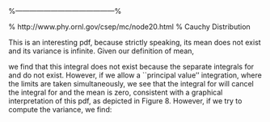 
%------------------------------------------%
\section{Cauchy Distribution}
% http://www.phy.ornl.gov/csep/mc/node20.html
% 
Cauchy Distribution

 

This is an interesting pdf, because strictly speaking, its mean does not exist and its variance is infinite. Given our definition of mean,

 

we find that this integral does not exist because the separate integrals for   and  do not exist. However, if we allow a ``principal value'' integration, where the limits are taken simultaneously, we see that the integral for  will cancel the integral for  and the mean is zero, consistent with a graphical interpretation of this pdf, as depicted in Figure 8. However, if we try to compute the variance, we find:
